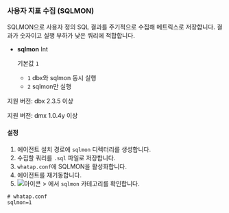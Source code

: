 ### 사용자 지표 수집 (SQLMON)

SQLMON으로 사용자 정의 SQL 결과를 주기적으로 수집해 메트릭스로 저장합니다. 결과가 숫자이고 실행 부하가 낮은 쿼리에 적합합니다.

* **sqlmon** <span class='type'>Int</span>

  기본값 `1`

  - `1` dbx와 sqlmon 동시 실행
  - `2` sqlmon만 실행

<Xclude product="oracle-pro">

  지원 버전: dbx 2.3.5 이상

</Xclude>

<InDoc product="oracle-pro">

  지원 버전: dmx 1.0.4y 이상

</InDoc>

#### 설정

1. 에이전트 설치 경로에 `sqlmon` 디렉터리를 생성합니다.  
2. 수집할 쿼리를 `.sql` 파일로 저장합니다.  
3. `whatap.conf`에 SQLMON을 활성화합니다.  
4. 에이전트를 재기동합니다.  
5. ![아이콘](/img/ic-sitemap.svg) <Cmdname sid="sitemap" className="uitext" /> &gt; <Cmdname sid="side_metricsSearch" className="uitext" />에서 `sqlmon` 카테고리를 확인합니다.

```properties
# whatap.conf
sqlmon=1
```